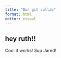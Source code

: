 ```yaml
---
title: "Our git collab"
format: html
editor: visual
---
```


## hey ruth!!

Cool it works! Sup Jared!
